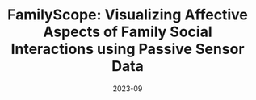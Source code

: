 ---
title: "FamilyScope: Visualizing Affective Aspects of 
          Family Social Interactions using Passive Sensor Data"
authors: [Hyunsoo Lee, Yugyeong Jung, Youwon Shin, Hye Soo Park, Woohyeok Choi, Uichin Lee]
venue: CSCW 2024
date: 2023-09
isFullPaper: true
img: /pubs/pub_familyscope.png
pdfLink: /data/familyscope2024lee.pdf
doiLink: https://doi.org/10.1145/3637334
vidLink: 
---